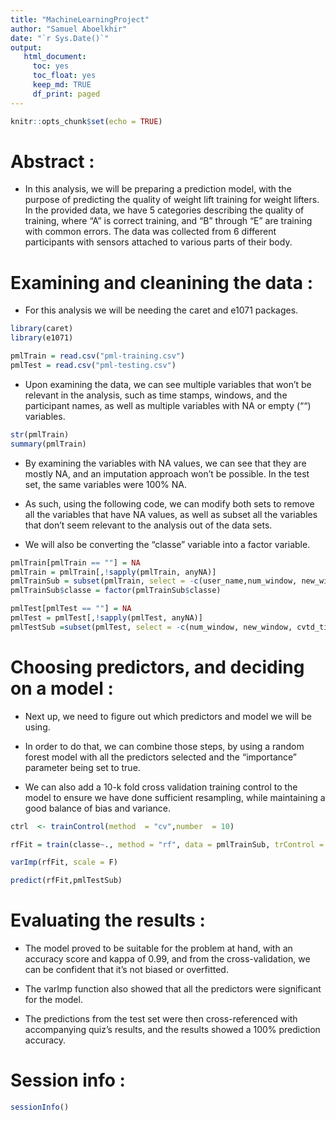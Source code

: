 ```yaml
---
title: "MachineLearningProject"
author: "Samuel Aboelkhir"
date: "`r Sys.Date()`"
output: 
   html_document:
     toc: yes
     toc_float: yes
     keep_md: TRUE
     df_print: paged
---
```


```r
knitr::opts_chunk$set(echo = TRUE)
```

# Abstract :

- In this analysis, we will be preparing a prediction model, with the purpose of predicting the quality of weight lift training for weight lifters. In the provided data, we have 5 categories describing the quality of training, where "A" is correct training, and "B" through "E" are training with common errors. The data was collected from 6 different participants with sensors attached to various parts of their body.

# Examining and cleanining the data :

- For this analysis we will be needing the caret and e1071 packages.

```r
library(caret)
library(e1071)

pmlTrain = read.csv("pml-training.csv")
pmlTest = read.csv("pml-testing.csv")
```

- Upon examining the data, we can see multiple variables that won't be relevant in the analysis, such as time stamps, windows, and the participant names, as well as multiple variables with NA or empty ("") variables.

```r
str(pmlTrain)
summary(pmlTrain)
```

- By examining the variables with NA values, we can see that they are mostly NA, and an imputation approach won't be possible. In the test set, the same variables were 100% NA.

- As such, using the following code, we can modify both sets to remove all the variables that have NA values, as well as subset all the variables that don't seem relevant to the analysis out of the data sets.

- We will also be converting the "classe" variable into a factor variable.

```r
pmlTrain[pmlTrain == ""] = NA
pmlTrain = pmlTrain[,!sapply(pmlTrain, anyNA)]
pmlTrainSub = subset(pmlTrain, select = -c(user_name,num_window, new_window, cvtd_timestamp, raw_timestamp_part_2, raw_timestamp_part_1, X))
pmlTrainSub$classe = factor(pmlTrainSub$classe)

pmlTest[pmlTest == ""] = NA
pmlTest = pmlTest[,!sapply(pmlTest, anyNA)]
pmlTestSub =subset(pmlTest, select = -c(num_window, new_window, cvtd_timestamp, raw_timestamp_part_2, raw_timestamp_part_1))
```

# Choosing predictors, and deciding on a model :

- Next up, we need to figure out which predictors and model we will be using.

- In order to do that, we can combine those steps, by using a random forest model with all the predictors selected and the "importance" parameter being set to true.

- We can also add a 10-k fold cross validation training control to the model to ensure we have done sufficient resampling, while maintaining a good balance of bias and variance.

```r
ctrl  <- trainControl(method  = "cv",number  = 10)

rfFit = train(classe~., method = "rf", data = pmlTrainSub, trControl = ctrl, importance = T)

varImp(rfFit, scale = F)

predict(rfFit,pmlTestSub)
```

# Evaluating the results :

- The model proved to be suitable for the problem at hand, with an accuracy score and kappa of 0.99, and from the cross-validation, we can be confident that it's not biased or overfitted.

- The varImp function also showed that all the predictors were significant for the model.

- The predictions from the test set were then cross-referenced with accompanying quiz's results, and the results showed a 100% prediction accuracy.

# Session info :

```r
sessionInfo()
```